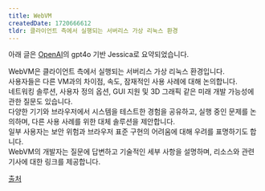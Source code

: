 ```yaml
---
title: WebVM
createdDate: 1720666612
tldr: 클라이언트 측에서 실행되는 서버리스 가상 리눅스 환경
---
```

아래 글은 [OpenAI](https://openai.com)의 gpt4o 기반 Jessica로 요약되었습니다.

WebVM은 클라이언트 측에서 실행되는 서버리스 가상 리눅스 환경입니다.\
사용자들은 다른 VM과의 차이점, 속도, 잠재적인 사용 사례에 대해 논의합니다.\
네트워킹 솔루션, 사용자 정의 옵션, GUI 지원 및 3D 그래픽 같은 미래 개발 가능성에 관한 질문도 있습니다.\
다양한 기기와 브라우저에서 시스템을 테스트한 경험을 공유하고, 실행 중인 문제를 논의하며, 다른 사용 사례를 위한 대체 솔루션을 제안합니다.\
일부 사용자는 보안 위험과 브라우저 표준 구현의 어려움에 대해 우려를 표명하기도 합니다.\
WebVM의 개발자는 질문에 답변하고 기술적인 세부 사항을 설명하며, 리소스와 관련 기사에 대한 링크를 제공합니다.

[출처](https://news.ycombinator.com/item?id=40940225)
